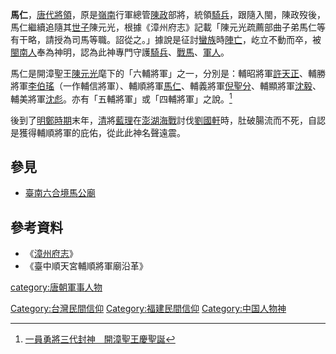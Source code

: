 {{Min-nan
| title     = 輔順將軍
| img       = 臺南六合境馬公廟輔順將軍.jpg
| caption   = 臺南六合境馬公廟輔順將軍
| choan-han = 輔順將軍
| han-lo    = <!-- 閩南語漢羅書寫 -->
| choan-lo  = Hú-sūn-chiong-kun 
}}
{{Min-nan
| title     = 馬仁
| img       = <!-- [[圖檔名|大小]] -->
| caption   = <!-- 圖片檔案之解釋 -->
| choan-han = 馬仁
| han-lo    = <!-- 閩南語漢羅書寫 -->
| choan-lo  = Má Jîn
}}
'''馬仁'''，[[唐代|唐代]][[將領|將領]]，原是[[嶺南|嶺南]]行軍總管[[陳政|陳政]]部將，統領[[騎兵|騎兵]]，跟隨入閩，陳政歿後，馬仁繼續追隨其[[世子|世子]]陳元光，根據《漳州府志》記載「陳元光疏薦部曲子弟馬仁等有干略，請授為司馬等職。詔從之。」據說是征討[[蠻族|蠻族]]時[[陣亡|陣亡]]，屹立不動而卒，被[[閩南人|閩南人]]奉為神明，認為此神專門守護[[騎兵|騎兵]]、[[戰馬|戰馬]]、[[軍人|軍人]]。

馬仁是開漳聖王[[陳元光|陳元光]]麾下的「六輔將軍」之一，分別是：輔昭將軍[[許天正|許天正]]、輔勝將軍[[李伯瑤|李伯瑤]]（一作輔信將軍）、輔順將軍[[馬仁|馬仁]]、輔義將軍[[倪聖分|倪聖分]]、輔顯將軍[[沈毅|沈毅]]、輔美將軍[[沈世紀|沈彪]]。亦有「五輔將軍」或「四輔將軍」之說。<ref>[https://www.taisounds.com/Culture/Religion/uid4616111067 一員勇將三代封神　開漳聖王慶聖誕]</ref>

後到了[[明鄭時期|明鄭時期]]末年，[[清|清]]將[[藍理|藍理]]在[[澎湖海戰|澎湖海戰]]討伐[[劉國軒|劉國軒]]時，肚破腸流而不死，自認是獲得輔順將軍的庇佑，從此此神名聲遠震。

==參見==
*[[馬公廟|臺南六合境馬公廟]]

==參考資料==
*《[[漳州府志|漳州府志]]》
*《臺中順天宮輔順將軍廟沿革》

[[category:唐朝軍事人物|category:唐朝軍事人物]]
[[Category:台灣民間信仰|Category:台灣民間信仰]]
[[Category:福建民間信仰|Category:福建民間信仰]]
[[Category:中国人物神|Category:中国人物神]]